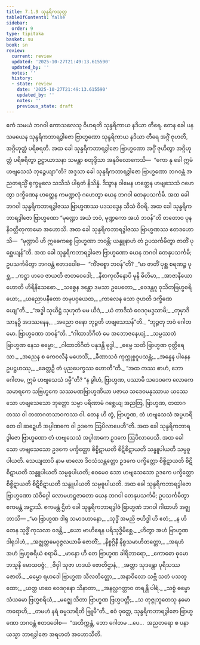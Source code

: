 ```yaml
---
title: 7.1.9 သုန္ဒရိကသုတ္တ
tableOfContents: false
sidebar:
  order: 9
type: tipitaka
basket: su
book: sn
review:
  current: review
  updated: '2025-10-27T21:49:13.615590'
  updated_by: ''
  notes: ''
  history:
  - state: review
    date: '2025-10-27T21:49:13.615590'
    updated_by: ''
    notes: ''
    previous_state: draft
---
```



<ReviewStatus review={frontmatter.review} showDetails={true} />

<HypothesisAnnotation frontmatter={frontmatter} />

<DynamicBreadcrumb />

<Division number="195" book="sn" e="ch" v="18" p="307">

<Paragraph number="1183" book="sn">
ဧကံ သမယံ ဘဂဝါ ကောသလေသု ဝိဟရတိ သုန္ဒရိကာယ နဒိယာ တီရေ. တေန ခေါ ပန သမယေန သုန္ဒရိကဘာရဒွါဇော ဗြာဟ္မဏော သုန္ဒရိကာယ နဒိယာ တီရေ အဂ္ဂိံ ဇုဟတိ, အဂ္ဂိဟုတ္တံ ပရိစရတိ. အထ ခေါ သုန္ဒရိကဘာရဒွါဇော ဗြာဟ္မဏော အဂ္ဂိံ ဇုဟိတွာ အဂ္ဂိဟုတ္တံ ပရိစရိတွာ ဥဋ္ဌာယာသနာ သမန္တာ စတုဒ္ဒိသာ အနုဝိလောကေသိ—  “ကော နု ခေါ ဣမံ ဟဗျသေသံ ဘုဉ္ဇေယျာ”တိ? အဒ္ဒသာ ခေါ သုန္ဒရိကဘာရဒွါဇော ဗြာဟ္မဏော ဘဂဝန္တံ အညတရသ္မိံ ရုက္ခမူလေ သသီသံ ပါရုတံ နိသိန္နံ. ဒိသွာန ဝါမေန ဟတ္ထေန ဟဗျသေသံ ဂဟေတွာ ဒက္ခိဏေန ဟတ္ထေန ကမဏ္ဍလုံ ဂဟေတွာ ယေန ဘဂဝါ တေနုပသင်္ကမိ. အထ ခေါ ဘဂဝါ သုန္ဒရိကဘာရဒွါဇဿ ဗြာဟ္မဏဿ ပဒသဒ္ဒေန သီသံ ဝိဝရိ. အထ ခေါ သုန္ဒရိကဘာရဒွါဇော ဗြာဟ္မဏော “မုဏ္ဍော အယံ ဘဝံ, မုဏ္ဍကော အယံ ဘဝန်”တိ တတောဝ ပုန နိဝတ္တိတုကာမော အဟောသိ. အထ ခေါ သုန္ဒရိကဘာရဒွါဇဿ ဗြာဟ္မဏဿ ဧတဒဟောသိ—  “မုဏ္ဍာပိ ဟိ ဣဓေကစ္စေ ဗြာဟ္မဏာ ဘဝန္တိ; ယန္နူနာဟံ တံ ဥပသင်္ကမိတွာ ဇာတိံ ပုစ္ဆေယျန်”တိ.
</Paragraph>

<Paragraph number="1184" book="sn">
အထ ခေါ သုန္ဒရိကဘာရဒွါဇော ဗြာဟ္မဏော ယေန ဘဂဝါ တေနုပသင်္ကမိ; ဥပသင်္ကမိတွာ ဘဂဝန္တံ ဧတဒဝေါစ—  “ကိံဇစ္စော ဘဝန်”တိ?
</Paragraph>

<Paragraph number="1185" type="verses" book="sn">
_“မာ ဇာတိံ ပုစ္ဆ စရဏဉ္စ ပုစ္ဆ,_  
_ကဋ္ဌာ ဟဝေ ဇာယတိ ဇာတဝေဒေါ;_  
_နီစာကုလီနောပိ မုနိ ဓိတိမာ,_  
_အာဇာနီယော ဟောတိ ဟိရီနိသေဓော._  

</Paragraph>

<Paragraph number="1186" type="verses" book="sn">
_သစ္စေန ဒန္တော ဒမသာ ဥပေတော,_  
_ဝေဒန္တဂူ ဝုသိတဗြဟ္မစရိယော;_  
_ယညောပနီတော တမုပဝှယေထ,_  
_ကာလေန သော ဇုဟတိ ဒက္ခိဏေယျေ”တိ._  

</Paragraph>

<Paragraph number="1187" type="verses" book="sn">
_“အဒ္ဓါ သုယိဋ္ဌံ သုဟုတံ မမ ယိဒံ,_  
_ယံ တာဒိသံ ဝေဒဂုမဒ္ဒသာမိ;_  
_တုမှာဒိသာနဉှိ အဒဿနေန,_  
_အညော ဇနော ဘုဉ္ဇတိ ဟဗျသေသန်”တိ._  

</Paragraph>

<Paragraph number="1188" book="sn">
“ဘုဉ္ဇတု ဘဝံ ဂေါတမော. ဗြာဟ္မဏော ဘဝန်”တိ.
</Paragraph>

<Paragraph number="1189" type="verses" book="sn">
_“ဂါထာဘိဂီတံ မေ အဘောဇနေယျံ,_  
_သမ္ပဿတံ ဗြာဟ္မဏ နေသ ဓမ္မော;_  
_ဂါထာဘိဂီတံ ပနုဒန္တိ ဗုဒ္ဓါ,_  
_ဓမ္မေ သတိ ဗြာဟ္မဏ ဝုတ္တိရေသာ._  

</Paragraph>

<Paragraph number="1190" type="verses" book="sn">
_အညေန စ ကေဝလိနံ မဟေသိံ,_  
_ခီဏာသဝံ ကုက္ကုစ္စဝူပသန္တံ;_  
_အန္နေန ပါနေန ဥပဋ္ဌဟဿု,_  
_ခေတ္တဉှိ တံ ပုညပေက္ခဿ ဟောတီ”တိ._  

</Paragraph>

<Paragraph number="1191" book="sn">
“အထ ကဿ စာဟံ, ဘော ဂေါတမ, ဣမံ ဟဗျသေသံ ဒမ္မီ”တိ? “န ခွါဟံ, ဗြာဟ္မဏ, ပဿာမိ သဒေဝကေ လောကေ သမာရကေ သဗြဟ္မကေ သဿမဏဗြာဟ္မဏိယာ ပဇာယ သဒေဝမနုဿာယ ယဿေသော ဟဗျသေသော ဘုတ္တော သမ္မာ ပရိဏာမံ ဂစ္ဆေယျ အညတြ, ဗြာဟ္မဏ, တထာဂတဿ ဝါ တထာဂတသာဝကဿ ဝါ. တေန ဟိ တွံ, ဗြာဟ္မဏ, တံ ဟဗျသေသံ အပ္ပဟရိတေ ဝါ ဆဍ္ဍေဟိ အပ္ပါဏကေ ဝါ ဥဒကေ ဩပိလာပေဟီ”တိ.
</Paragraph>

<Paragraph number="1192" book="sn">
အထ ခေါ သုန္ဒရိကဘာရဒွါဇော ဗြာဟ္မဏော တံ ဟဗျသေသံ အပ္ပါဏကေ ဥဒကေ ဩပိလာပေသိ. အထ ခေါ သော ဟဗျသေသော ဥဒကေ ပက္ခိတ္တော စိစ္စိဋာယတိ စိဋိစိဋာယတိ သန္ဓူပါယတိ သမ္ပဓူပါယတိ. သေယျထာပိ နာမ ဖာလော ဒိဝသံသန္တတ္တော ဥဒကေ ပက္ခိတ္တော စိစ္စိဋာယတိ စိဋိစိဋာယတိ သန္ဓူပါယတိ သမ္ပဓူပါယတိ; ဧဝမေဝ သော ဟဗျသေသော ဥဒကေ ပက္ခိတ္တော စိစ္စိဋာယတိ စိဋိစိဋာယတိ သန္ဓူပါယတိ သမ္ပဓူပါယတိ.
</Paragraph>

<Paragraph number="1193" book="sn">
အထ ခေါ သုန္ဒရိကဘာရဒွါဇော ဗြာဟ္မဏော သံဝိဂ္ဂေါ လောမဟဋ္ဌဇာတော ယေန ဘဂဝါ တေနုပသင်္ကမိ; ဥပသင်္ကမိတွာ ဧကမန္တံ အဋ္ဌာသိ. ဧကမန္တံ ဌိတံ ခေါ သုန္ဒရိကဘာရဒွါဇံ ဗြာဟ္မဏံ ဘဂဝါ ဂါထာဟိ အဇ္ဈဘာသိ—
</Paragraph>

<Paragraph number="1194" type="verses" book="sn">
_“မာ ဗြာဟ္မဏ ဒါရု သမာဒဟာနော,_  
_သုဒ္ဓိံ အမညိ ဗဟိဒ္ဓါ ဟိ ဧတံ;_  
_န ဟိ တေန သုဒ္ဓိံ ကုသလာ ဝဒန္တိ,_  
_ယော ဗာဟိရေန ပရိသုဒ္ဓိမိစ္ဆေ._  

</Paragraph>

<Paragraph number="1195" type="verses" book="sn">
_ဟိတွာ အဟံ ဗြာဟ္မဏ ဒါရုဒါဟံ,_  
_အဇ္ဈတ္တမေဝုဇ္ဇလယာမိ ဇောတိံ;_  
_နိစ္စဂ္ဂိနီ နိစ္စသမာဟိတတ္တော,_  
_အရဟံ အဟံ ဗြဟ္မစရိယံ စရာမိ._  

</Paragraph>

<Paragraph number="1196" type="verses" book="sn">
_မာနော ဟိ တေ ဗြာဟ္မဏ ခါရိဘာရော,_  
_ကောဓော ဓုမော ဘသ္မနိ မောသဝဇ္ဇံ;_  
_ဇိဝှါ သုဇာ ဟဒယံ ဇောတိဌာနံ,_  
_အတ္တာ သုဒန္တော ပုရိသဿ ဇောတိ._  

</Paragraph>

<Paragraph number="1197" type="verses" book="sn">
_ဓမ္မော ရဟဒေါ ဗြာဟ္မဏ သီလတိတ္ထော,_  
_အနာဝိလော သဗ္ဘိ သတံ ပသတ္ထော;_  
_ယတ္ထ ဟဝေ ဝေဒဂုနော သိနာတာ,_  
_အနလ္လဂတ္တာဝ တရန္တိ ပါရံ._  

</Paragraph>

<Paragraph number="1198" type="verses" book="sn">
_သစ္စံ ဓမ္မော သံယမော ဗြဟ္မစရိယံ,_  
_မဇ္ဈေ သိတာ ဗြာဟ္မဏ ဗြဟ္မပတ္တိ;_  
_သ တုဇ္ဇုဘူတေသု နမော ကရောဟိ,_  
_တမဟံ နရံ ဓမ္မသာရီတိ ဗြူမီ”တိ._  

</Paragraph>

<Paragraph number="1199" book="sn">
ဧဝံ ဝုတ္တေ, သုန္ဒရိကဘာရဒွါဇော ဗြာဟ္မဏော ဘဂဝန္တံ ဧတဒဝေါစ—  “အဘိက္ကန္တံ, ဘော ဂေါတမ …ပေ…  အညတရော စ ပနာယသ္မာ ဘာရဒွါဇော အရဟတံ အဟောသီတိ.
</Paragraph>
</Division>